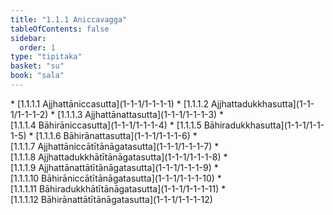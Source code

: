 ```yaml
---
title: "1.1.1 Aniccavagga"
tableOfContents: false
sidebar:
  order: 1
type: "tipitaka"
basket: "su"
book: "sala"
---
```



<DynamicBreadcrumb />



<TableOfContents book="sala" section="1.1.1">
* [1.1.1.1 Ajjhattāniccasutta](1-1-1/1-1-1-1)
* [1.1.1.2 Ajjhattadukkhasutta](1-1-1/1-1-1-2)
* [1.1.1.3 Ajjhattānattasutta](1-1-1/1-1-1-3)
* [1.1.1.4 Bāhirāniccasutta](1-1-1/1-1-1-4)
* [1.1.1.5 Bāhiradukkhasutta](1-1-1/1-1-1-5)
* [1.1.1.6 Bāhirānattasutta](1-1-1/1-1-1-6)
* [1.1.1.7 Ajjhattāniccātītānāgatasutta](1-1-1/1-1-1-7)
* [1.1.1.8 Ajjhattadukkhātītānāgatasutta](1-1-1/1-1-1-8)
* [1.1.1.9 Ajjhattānattātītānāgatasutta](1-1-1/1-1-1-9)
* [1.1.1.10 Bāhirāniccātītānāgatasutta](1-1-1/1-1-1-10)
* [1.1.1.11 Bāhiradukkhātītānāgatasutta](1-1-1/1-1-1-11)
* [1.1.1.12 Bāhirānattātītānāgatasutta](1-1-1/1-1-1-12)
</TableOfContents>